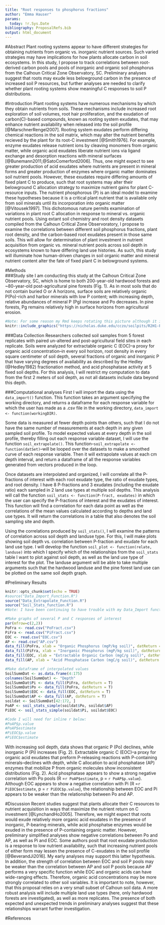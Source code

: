 ```yaml
---
title: "Root responses to phosphorus fractions"
author: "Emma Hauser"
params:
  today: !r.Sys.Date
bibliography: ProposalRefs.bib
output: html_document
---
```


<!--***DAN: search for ***DAN to find my comments in all files-->

<!--***DAN: I can see you have put in a whole lot of work, and scientifically this is a more-than-adequate 
final project. It's ambitious, even - I can see and I am very happy to see you are going beyond the requirements
of the course and applying the tools we have learned to your own data. You have also used git well and gotten the 
right idea on making specs and unit tests in advance and then filling in the function to pass the test. So that's 
all good. You certainly deserve a 10/10 grade for effortful completion of all parts of the assignment! That said, 
there are many places the code can be improved and may, as it stands, be faulty. I have not been able to understand
all of what you are attempting, and would need to ask a bunch of questions to help you improve your functions. 
However, we can do that. After the R package module, we will spend the remainder of class time assisting you
in doing your final projects. I suggest that you flag me down during that time and remind me of this message
I am writing now, and we can sit and improve one function at a time. I think that process may help you generally
as well as for this specific analysis.-->


#Abstract
 Plant rooting systems appear to have different strategies for obtaining nutrients from organic vs. inorganic nutrient sources. Such varied strategies may have implications for how plants allocate carbon in soil ecosystems. In this study, I propose to track correlations between root-derived carbon pools and pools of inorganic and organic soil phosphorus from the Calhoun Critical Zone Observatory, SC. Preliminary analyses suggest that roots may exude less belowground carbon in the presence of increased soil P resources, but further analyses are needed to clarify whether plant rooting systems show meaningful C responses to soil P distributions. 

#Introduction
Plant rooting systems have numerous mechanisms by which they obtain nutrients from soils. These mechanisms include increased root exploration of soil volumes, root hair proliferation, and the exudation of carbon(C)-based compounds, known as rooting system exudates, that may enhance nutrient availability when released into the soil profile [@MarschnerRengel2007]. Rooting system exudates perform differing chemical reactions in the soil matrix, which may alter the nutrient benefits recieved by the plant for its root-C investment [@Smith1976]. For example, enzyme exudates release nutrient ions by cleaving monomers from organic matter, while organic acid exudates liberate nutrient ions via ligand exchange and desorption reactions with mineral surfaces [@Bunemann2011,@SatoComerford2006]. Thus, one might expect to see greater production of acid exudates where nutrients are present in mineral forms and greater production of enzymes where organic matter dominates soil nutrient pools. However, these exudates require differing amounts of fixed plant C to produce, such that root systems may alter their belowground C allocation strategy to maximize nutrient gains for plant C-resource inputs. 
  The nutrient phosphorous (P) is an ideal model to examine these hypotheses because it is a critical plant nutrient that is available only from soil minerals until its incorporation into organic matter [@Vitousek1997]. This dichotomous nature permits examination of variations in plant root C allocation in response to mineral vs. organic nutrient pools. 
  Using extant soil chemistry and root density datasets compiled from the Calhoun Critical Zone Observoratory, I propose to examine the correlations between different soil phosphorus fractions, plant root density, and the carbon-based root exudates present in those same soils. This will allow for determination of plant investment in nutrient acquisition from organic vs. mineral nutrient pools across soil depth in ecosystems known to have differing land use histories. As such, this study will illuminate how human-driven changes in soil organic matter and mineral nutrient content alter the fate of fixed plant C in belowground systems. 

#Methods  
###Study site
I am conducting this study at the Calhoun Critical Zone Observatory, SC, which is home to both 200-year-old hardwood forests and ~80-year-old post-agricultural  pine forests (Fig. 1). As in most soils that do not contain buried O or A horizons, surface soils are relatively organic P(Po)-rich and harbor minerals with low P content; with increasing depth, relative abundances of mineral P (Pg) increase and Po decreases. In pine forests, Pg remains relatively high in surface horizons from agricultural erosion. 

```r
#Note: For some reason my Rmd keeps rotating this picture although it is vertical on the web. I'm working on figuring out how to turn it to a vertical orientation, but still haven't been successful.
knitr::include_graphics("https://nicholas.duke.edu/cczo/soilpits/R2H1-PROFILE-PA200226.JPG")
```

###Data Collection
Researchers collected soil samples from 5 forest replicates with paired un-altered and post-agricultural field sites in each replicate. Soils were analyzed for extractable organic C (EOC)--a proxy for organic acid concentration--in every soil horizon, root density in every square centimeter of soil depth, several fractions of organic and inorganic P that have varying degrees of availability as described by the Hedley (@Hedley1982) fractionation method, and acid phosphatase activity at 5 fixed soil depths. For this analysis, I will restrict my computation to data from the first 2 meters of soil depth, as not all datasets include data beyond this depth.

###Computational analyses
  First I will import the data using the `data_import()` function. This function takes an argument specifying the working directory, and returns a dataframe for each response variable for which the user has made as a .csv file in the working directory, `data_import <- function(workingDIR)`. 
  
  Some data is measured at fewer depth points than others, such that I do not have the same number of measurements at each depth in any given sampled soil profile. To model expected values at every depth in the soil profile, thereby filling out each response variable dataset, I will use the function `soil_extrapolate()`. This function--`soil_extrapolate <- function(datSet)`--will be looped over the datasets to make a smoothed curve of each response variable. Then it will extrapolate values at each cm depth interval, and return a dataframe of all the response variables generated from vectors produced in the loop.
  
Once datasets are interpolated and organized, I will correlate all the P-fractions of interest with each root exudate type, the ratio of exudate types, and root density. I have 8 P-fractions and 3 exudates (including the exudate ratio) each sampled in 2 land use types at multiple soil depths. This analysis will call the function `soil_stats <- function(P-fract, exudates)` in which the user can specify the P-fractions of interest and the exudates of interest. This function will find a correlation for each data point as well as the correlations of the mean values calculated according to depths and land use types. It will return the correlations in a table that also denotes the soil sampling site and depth. 

Using the correlations produced by `soil_stats()`, I will examine the patterns of correlation across soil depth and landuse type. For this, I will make plots showing soil depth vs. correlation between P-fraction and exudate for each land use type. I will develop the function `soil_plot <- function(relate, landuse)` into which I specify which of the relationships from the `soil_stats` table I want to plot against soil depth, as well as the land use type of interest for the plot. The landuse argument will be able to take multiple arguments such that the hardwood landuse and the pine forest land use can be plotted on the same soil depth graph. 
  
#Preliminary Results

<!--A chunk to set up data and Rmd settings for prelim data analyses--> 
```r
knitr::opts_chunk$set(echo = TRUE)
#source("Data_Import_Function.R")
source("Data_Extrapolate_Function.R")
source("Soil_Stats_function.R")
#Note: I have been continuing to have trouble with my Data_Import function, so I am also loading some of the files here to make sure the proposal script will knit. Once I debug the Data_Import function, I should not need the read.csv lines of code below.
```

<!--A chunk to make prelim results plots-->
```r
#Make graphs of several P and C responses of interest
par(mfrow=c(2,2))
PoFra <- read.csv("PoFract.csv")
PiFra <- read.csv("PiFract.csv")
EOC <- read.csv("EOC.csv")
AP <- read.csv("AP.csv")
data_fill(PoFra, xlab = "Organic Phosphorus (mgP/kg soil)", datReturn = F)
data_fill(PiFra, xlab = "Inorganic Phosphorus (mgP/kg soil)", datReturn = F)
data_fill(EOC, xlab = "Extractable Organic Carbon (mgC/g soil)", datReturn = F)
data_fill(AP, xlab = "Acid Phosphatase Carbon (mgC/g soil)", datReturn = F)
```

<!--A chunk to make a dataframe that contains all 4 extrapolated datasets-->
```r
#Make dataframe of interpolated values
SoilSummDat <- as.data.frame(4:175)
colnames(SoilSummDat) <- "Depth"
SoilSummDat$Pi <- data_fill(PiFra, datReturn = T)
SoilSummDat$Po <- data_fill(PoFra, datReturn = T)
SoilSummDat$EOC <- data_fill(EOC, datReturn = T)
SoilSummDat$AP <- data_fill(AP, datReturn = T)
soildat <- SoilSummDat[42:172, ]
PoAP <- soil_stats_simple(soildat$Po, soildat$AP)
PiEOC <- soil_stats_simple(soildat$Pi, soildat$EOC)

#Code I will need for inline r below:
#PoAP$p.value
#PoAP$estimate
#PiEOC$p.value
#PiEOC$estimate
```

With increasing soil depth, data shows that organic P (Po) declines, while inorganic P (Pi) increases (Fig. 2). Extractable organic C (EOC)--a proxy for organic acid exudates that preform P-releasing reactions with P-containing minerals--declines with depth, while C allocation to acid phosphatase (AP) enzymes that mobilize P from organic molecules show inconsistent distributions (Fig. 2). Acid phosphatase appears to show a strong negative correlation with Po pools (R =`r PoAP$estimate`, p = `r PoAP$p.value`). Although EOC appears to show a negative correlation with Pi (R =`r PiEOC$estimate`, p = `r PiEOC$p.value`), the relationship between EOC and Pi appears to be weaker than the relationship between Po and AP. 

#Discussion
Recent studies suggest that plants allocate their C resources to nutrient acquisition in ways that maximize the nutrient return on C investment [@LynchandHo2005]. Therefore, we might expect that roots would exude relatively more organic acid exudates in the presence of inorganic, P-bearing minerals, while acid phosphatse enzymes would be exuded in the presence of P-containing organic matter. However, preliminary simplified analyses show negative correlations between Po and AP, as well as Pi and EOC. Some authors posit that root exudate production is a response to low nutrient availability, such that increasing nutrient pools of either form may lessen the presence of C-exudates in the soil profile [@BeverandJi2016]. My early analyses may support this latter hypothesis. 
  In addition, the strength of correlation between EOC and soil P pools may be weaker than the correlation between AP and soil P pools because AP performs a very specific function while EOC and organic acids can have wide-ranging effects. Therefore, organic acid concentrations may be more strongly correlated to other soil variables. It is important to note, however, that this proposal relies on a very small subset of Calhoun soil data. A more robust analysis will include multiple land use types (here, only hardwood forests are investigated), as well as more replicates. The presence of both expected and unexpected trends in preliminary analyses suggest that these relationships warrant further investigation. 

#References

